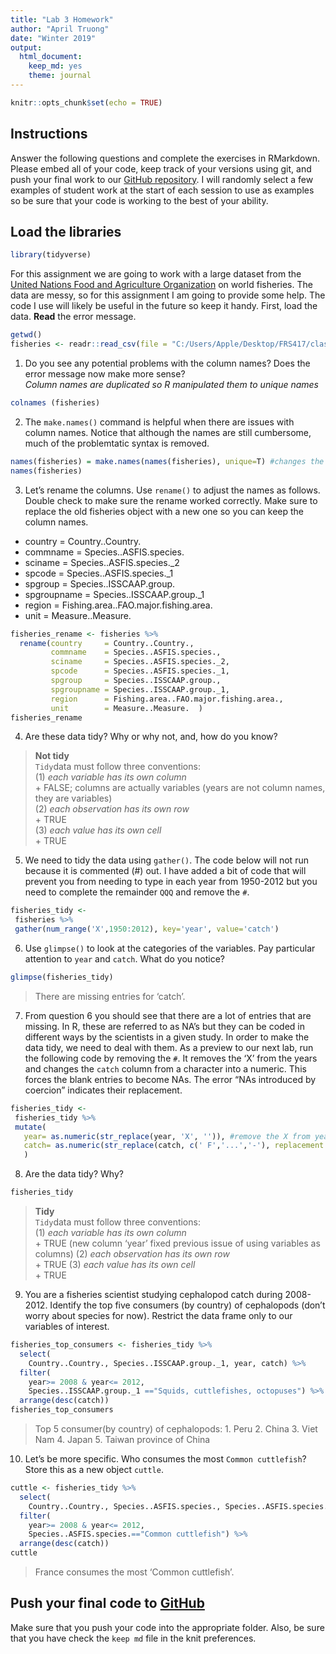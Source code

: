 ---
title: "Lab 3 Homework"
author: "April Truong"
date: "Winter 2019"
output:
  html_document:
    keep_md: yes
    theme: journal
---

```{r setup, include=FALSE}
knitr::opts_chunk$set(echo = TRUE)
```

## Instructions
Answer the following questions and complete the exercises in RMarkdown. Please embed all of your code, keep track of your versions using git, and push your final work to our [GitHub repository](https://github.com/FRS417-DataScienceBiologists). I will randomly select a few examples of student work at the start of each session to use as examples so be sure that your code is working to the best of your ability.

## Load the libraries
```{r message=FALSE, warning=FALSE}
library(tidyverse)
```

For this assignment we are going to work with a large dataset from the [United Nations Food and Agriculture Organization](http://www.fao.org/about/en/) on world fisheries. The data are messy, so for this assignment I am going to provide some help. The code I use will likely be useful in the future so keep it handy. First, load the data. **Read** the error message.  

```{r message=TRUE, warning=TRUE}
getwd()
fisheries <- readr::read_csv(file = "C:/Users/Apple/Desktop/FRS417/class_files-master_2_1/FAO_1950to2012_111914.csv") 
```


1. Do you see any potential problems with the column names? Does the error message now make more sense?  
*Column names are duplicated so R manipulated them to unique names*
```{r}
colnames (fisheries)
```


2. The `make.names()` command is helpful when there are issues with column names. Notice that although the names are still cumbersome, much of the problemtatic syntax is removed.
```{r}
names(fisheries) = make.names(names(fisheries), unique=T) #changes the column names
names(fisheries)
```


3. Let's rename the columns. Use `rename()` to adjust the names as follows. Double check to make sure the rename worked correctly. Make sure to replace the old fisheries object with a new one so you can keep the column names.
+ country     = Country..Country.  
+ commname    = Species..ASFIS.species.  
+ sciname     = Species..ASFIS.species._2  
+ spcode      = Species..ASFIS.species._1  
+ spgroup     = Species..ISSCAAP.group.  
+ spgroupname = Species..ISSCAAP.group._1  
+ region      = Fishing.area..FAO.major.fishing.area.  
+ unit        = Measure..Measure.  

```{r}
fisheries_rename <- fisheries %>% 
  rename(country     = Country..Country.,
         commname    = Species..ASFIS.species.,
         sciname     = Species..ASFIS.species._2,
         spcode      = Species..ASFIS.species._1,
         spgroup     = Species..ISSCAAP.group.,
         spgroupname = Species..ISSCAAP.group._1,
         region      = Fishing.area..FAO.major.fishing.area.,
         unit        = Measure..Measure.  )
fisheries_rename
```


4. Are these data tidy? Why or why not, and, how do you know?

> **Not tidy**   
`Tidy`data must follow three conventions:      
(1) *each variable has its own column*    
  + FALSE; columns are actually variables (years are not column names, they are variables)  
(2) *each observation has its own row*  
  + TRUE   
(3) *each value has its own cell*    
  + TRUE  


5. We need to tidy the data using `gather()`. The code below will not run because it is commented (#) out. I have added a bit of code that will prevent you from needing to type in each year from 1950-2012 but you need to complete the remainder `QQQ` and remove the `#`.

```{r}
fisheries_tidy <-
 fisheries %>%
 gather(num_range('X',1950:2012), key='year', value='catch')
```


6. Use `glimpse()` to look at the categories of the variables. Pay particular attention to `year` and `catch`. What do you notice?  

```{r}
glimpse(fisheries_tidy)
```
> There are missing entries for 'catch'. 


7. From question 6 you should see that there are a lot of entries that are missing. In R, these are referred to as NA's but they can be coded in different ways by the scientists in a given study. In order to make the data tidy, we need to deal with them. As a preview to our next lab, run the following code by removing the `#`. It removes the 'X' from the years and changes the `catch` column from a character into a numeric. This forces the blank entries to become NAs. The error "NAs introduced by coercion" indicates their replacement.
```{r}
fisheries_tidy <-
 fisheries_tidy %>%
 mutate(
   year= as.numeric(str_replace(year, 'X', '')), #remove the X from year
   catch= as.numeric(str_replace(catch, c(' F','...','-'), replacement = '')) #replace character strings with NA
   )
```


8. Are the data tidy? Why?  
```{r}
fisheries_tidy
```

> **Tidy**   
`Tidy`data must follow three conventions:     
(1) *each variable has its own column*    
  + TRUE (new column 'year' fixed previous issue of using variables as columns)
(2) *each observation has its own row*  
  + TRUE 
(3) *each value has its own cell*    
  + TRUE


9. You are a fisheries scientist studying cephalopod catch during 2008-2012. Identify the top five consumers (by country) of cephalopods (don't worry about species for now). Restrict the data frame only to our variables of interest.

```{r}
fisheries_top_consumers <- fisheries_tidy %>%
  select(
    Country..Country., Species..ISSCAAP.group._1, year, catch) %>%
  filter(
    year>= 2008 & year<= 2012,
    Species..ISSCAAP.group._1 =="Squids, cuttlefishes, octopuses") %>%
  arrange(desc(catch))
fisheries_top_consumers
```
> Top 5 consumer(by country) of cephalopods: 
> 1. Peru
> 2. China
> 3. Viet Nam
> 4. Japan
> 5. Taiwan province of China


10. Let's be more specific. Who consumes the most `Common cuttlefish`? Store this as a new object `cuttle`.

```{r}
cuttle <- fisheries_tidy %>% 
  select(
    Country..Country., Species..ASFIS.species., Species..ASFIS.species._2, year, catch) %>% 
  filter(
    year>= 2008 & year<= 2012,
    Species..ASFIS.species.=="Common cuttlefish") %>%
  arrange(desc(catch))
cuttle
```
> France consumes the most 'Common cuttlefish'. 

## Push your final code to [GitHub](https://github.com/FRS417-DataScienceBiologists)
Make sure that you push your code into the appropriate folder. Also, be sure that you have check the `keep md` file in the knit preferences.